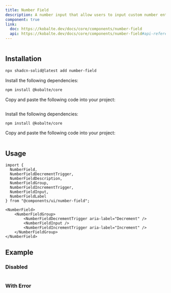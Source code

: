 ```yaml
---
title: Number Field
description: A number input that allow users to input custom number entries with a keyboard.
component: true
link:
  doc: https://kobalte.dev/docs/core/components/number-field
  api: https://kobalte.dev/docs/core/components/number-field#api-reference
---
```




<ComponentPreview name="number-field-demo" >

```tsx file=<rootDir>/src/registry/tailwindcss/examples/number-field-demo.tsx
```

</ComponentPreview>

## Installation

<ComponentInstallation >


```bash
npx shadcn-solid@latest add number-field
```


<Step >

<StepItem>Install the following dependencies:</StepItem>
```bash
npm install @kobalte/core
```

<StepItem>Copy and paste the following code into your project:</StepItem>
```tsx file=<rootDir>/src/registry/tailwindcss/ui/number-field.tsx
```

</Step>

<Step >

<StepItem>Install the following dependencies:</StepItem>
```bash
npm install @kobalte/core
```

<StepItem>Copy and paste the following code into your project:</StepItem>
```tsx file=<rootDir>/../packages/unocss/ui/number-field.tsx
```

</Step>

</ComponentInstallation>

## Usage

```tsx
import {
  NumberField,
  NumberFieldDecrementTrigger,
  NumberFieldDescription,
  NumberFieldGroup,
  NumberFieldIncrementTrigger,
  NumberFieldInput,
  NumberFieldLabel
} from "@components/ui/number-field";
```

```tsx
<NumberField>
    <NumberFieldGroup>
        <NumberFieldDecrementTrigger aria-label="Decrement" />
        <NumberFieldInput />
        <NumberFieldIncrementTrigger aria-label="Increment" />
    </NumberFieldGroup>
</NumberField>
```

## Example

### Disabled

<ComponentPreview name="number-field-disabled-demo" >

```tsx file=<rootDir>/src/registry/tailwindcss/examples/number-field-disabled-demo.tsx
```

</ComponentPreview>

### With Error

<ComponentPreview name="number-field-with-error-demo" >

```tsx file=<rootDir>/src/registry/tailwindcss/examples/number-field-with-error-demo.tsx
```

</ComponentPreview>
